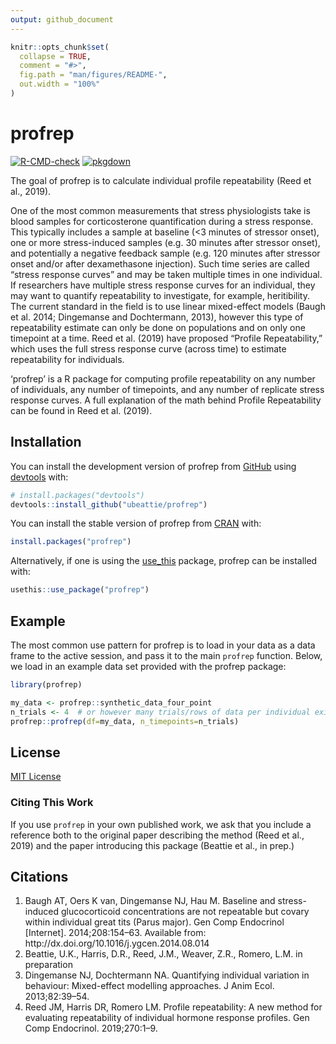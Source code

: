 ```yaml
---
output: github_document
---
```


<!-- README.md is generated from README.Rmd. Please edit that file -->

```r
knitr::opts_chunk$set(
  collapse = TRUE,
  comment = "#>",
  fig.path = "man/figures/README-",
  out.width = "100%"
)
```

# profrep

<!-- badges: start -->
[![R-CMD-check](https://github.com/ubeattie/profrep/actions/workflows/R-CMD-check.yaml/badge.svg)](https://github.com/ubeattie/profrep/actions/workflows/R-CMD-check.yaml)
[![pkgdown](https://github.com/ubeattie/profrep/actions/workflows/pkgdown.yaml/badge.svg)](https://github.com/ubeattie/profrep/actions/workflows/pkgdown.yaml)
<!-- badges: end -->

The goal of profrep is to calculate individual profile repeatability (Reed et al., 2019).

One of the most common measurements that stress physiologists take is blood samples for corticosterone quantification during a stress response. 
This typically includes a sample at baseline (<3 minutes of stressor onset), one or more stress-induced samples (e.g. 30 minutes after stressor onset), and potentially a negative feedback sample (e.g. 120 minutes after stressor onset and/or after dexamethasone injection). 
Such time series are called "stress response curves" and may be taken multiple times in one individual. 
If researchers have multiple stress response curves for an individual, they may want to quantify repeatability to investigate, for example, heritibility. 
The current standard in the field is to use linear mixed-effect models (Baugh et al. 2014; Dingemanse and Dochtermann, 2013), however this type of repeatability estimate can only be done on populations and on only one timepoint at a time. 
Reed et al. (2019) have proposed "Profile Repeatability," which uses the full stress response curve (across time) to estimate repeatability for individuals. 

'profrep' is a R package for computing profile repeatability on any number of individuals, any number of timepoints, and any number of replicate stress response curves. A full explanation of the math behind Profile Repeatability can be found in Reed et al. (2019).

## Installation

You can install the development version of profrep from [GitHub](https://github.com/) using [devtools](https://devtools.r-lib.org) with:

``` r
# install.packages("devtools")
devtools::install_github("ubeattie/profrep")
```

You can install the stable version of profrep from [CRAN](https://cran.r-project.org) with:

```r
install.packages("profrep")
```

Alternatively, if one is using the [use_this](https://usethis.r-lib.org) package, profrep can be installed with:

```r
usethis::use_package("profrep")
```

## Example

The most common use pattern for profrep is to load in your data as a data frame to the active session, and pass it to the main `profrep` function. Below, we load in an example data set provided with the profrep package:

```r
library(profrep)

my_data <- profrep::synthetic_data_four_point
n_trials <- 4  # or however many trials/rows of data per individual exist 
profrep::profrep(df=my_data, n_timepoints=n_trials)
```

## License

[MIT License](https://opensource.org/license/mit/)

### Citing This Work

If you use `profrep` in your own published work, we ask that you include a reference both to the original paper describing the method (Reed et al., 2019) and the paper introducing this package (Beattie et al., in prep.)

## Citations

1. Baugh AT, Oers K van, Dingemanse NJ, Hau M. Baseline and stress-induced glucocorticoid concentrations are not repeatable but covary within individual great tits (Parus major). Gen Comp Endocrinol [Internet]. 2014;208:154–63. Available from: http://dx.doi.org/10.1016/j.ygcen.2014.08.014
2. Beattie, U.K., Harris, D.R., Reed, J.M., Weaver, Z.R., Romero, L.M. in preparation
3. Dingemanse NJ, Dochtermann NA. Quantifying individual variation in behaviour: Mixed-effect modelling approaches. J Anim Ecol. 2013;82:39–54. 
4. Reed JM, Harris DR, Romero LM. Profile repeatability: A new method for evaluating repeatability of individual hormone response profiles. Gen Comp Endocrinol. 2019;270:1–9. 

